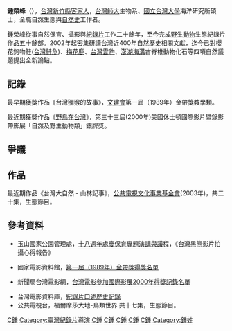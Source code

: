 '''鍾榮峰'''（{{bd|1954年|9月19日}}），[[台灣|台灣]][[新竹縣|新竹縣]][[客家人|客家人]]，[[台灣師大|台灣師大]]生物系、[[國立台灣大學|國立台灣大學]]海洋研究所碩士，全職自然生態與[[自然史|自然史]]工作者。

鍾榮峰從事自然保育、攝影與[[紀錄片|紀錄片]]工作二十餘年，至今完成[[野生動物|野生動物]]生態紀錄片作品五十餘部。2002年起密集研讀台灣近400年自然歷史相關文獻，迄今已對櫻花鉤吻鮭([[台灣鮭魚|台灣鮭魚]])、[[梅花鹿|梅花鹿]]、[[台灣雲豹|台灣雲豹]]、[[澎湖海溝|澎湖海溝]]古脊椎動物化石等四項自然議題提出全新論點。

== 記錄 ==

最早期獲獎作品《台灣獼猴的故事》，[[文建會|文建會]]第一屆（1989年）金帶獎教學類。

最近期獲獎作品《[https://web.archive.org/web/20190701150615/http://www.taiwancinema.com/Chi/Index/ 野鳥在台灣]》，第三十三屆(2000年)美國休士頓國際影片暨錄影帶影展「自然及野生動物類」銀牌獎。
== 爭議 ==

== 作品 ==

最近期作品《台灣大自然 - 山林記事》，[[公共電視文化事業基金會|公共電視文化事業基金會]](2003年)，共二十集，生態節目。

== 參考資料 ==

*玉山國家公園管理處，[https://web.archive.org/web/20070207034533/http://www.species.tw/chong/black_bear.pdf 十八週年處慶保育專題演講與議程]，《台灣黑熊影片拍攝心得報告》

*國家電影資料館，[http://movie.cca.gov.tw/files/13-1000-1273.php 第一屆（1989年）金帶獎得獎名單]{{dead link|date=2018年4月 |bot=InternetArchiveBot |fix-attempted=yes }}

*新聞局台灣電影網，[https://web.archive.org/web/20190701150615/http://www.taiwancinema.com/Chi/Index/ 台灣電影參加國際影展2000年得獎記錄名單]

*台灣電影資料庫，[https://web.archive.org/web/20071015143717/http://cinema.nccu.edu.tw/cinemaV2/recordOralList_show.htm?RMOPID=38 紀錄片口述歷史記錄]
*公共電視台，福爾摩莎大地-鳥類世界 共十七集，生態節目。

[[Category:台灣生物學家|C鍾]]
[[Category:臺灣紀錄片導演|Category:臺灣紀錄片導演]]
[[Category:臺灣環境保護運動者|C鍾]]
[[Category:國立臺灣大學理學院校友|C鍾]]
[[Category:國立臺灣師範大學校友|C鍾]]
[[Category:客家裔臺灣人|C鍾]]
[[Category:新竹縣人|C鍾]]
[[Category:鍾姓|Category:鍾姓]]